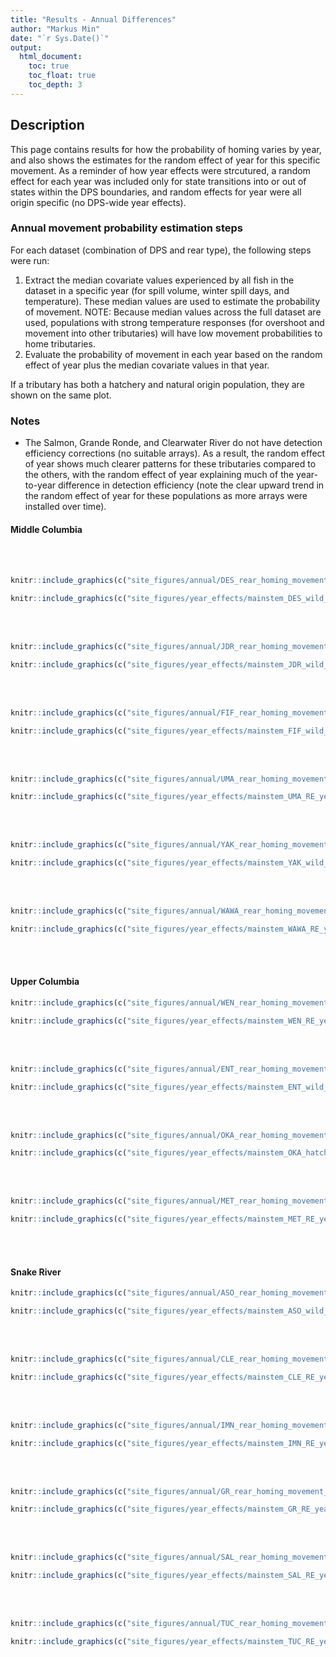 ```yaml
---
title: "Results - Annual Differences"
author: "Markus Min"
date: "`r Sys.Date()`"
output:
  html_document:
    toc: true
    toc_float: true
    toc_depth: 3
---
```


## Description

This page contains results for how the probability of homing varies by year, and also shows the estimates for the random effect of year for this specific movement. As a reminder of how year effects were strcutured, a random effect for each year was included only for state transitions into or out of states within the DPS boundaries, and random effects for year were all origin specific (no DPS-wide year effects).


### Annual movement probability estimation steps

For each dataset (combination of DPS and rear type), the following steps were run:

1. Extract the median covariate values experienced by all fish in the dataset in a specific year (for spill volume, winter spill days, and temperature). These median values are used to estimate the probability of movement. NOTE: Because median values across the full dataset are used, populations with strong temperature responses (for overshoot and movement into other tributaries) will have low movement probabilities to home tributaries.
2. Evaluate the probability of movement in each year based on the random effect of year plus the median covariate values in that year.

If a tributary has both a hatchery and natural origin population, they are shown on the same plot.


### Notes
- The Salmon, Grande Ronde, and Clearwater River do not have detection efficiency corrections (no suitable arrays). As a result, the random effect of year shows much clearer patterns for these tributaries compared to the others, with the random effect of year explaining much of the year-to-year difference in detection efficiency (note the clear upward trend in the random effect of year for these populations as more arrays were installed over time).


#### Middle Columbia

<br>
<br>

```r
knitr::include_graphics(c("site_figures/annual/DES_rear_homing_movement_by_year_plot.png"))
``` 

```r
knitr::include_graphics(c("site_figures/year_effects/mainstem_DES_wild_RE_year_plot.png"))
``` 

<br>
<br>



```r
knitr::include_graphics(c("site_figures/annual/JDR_rear_homing_movement_by_year_plot.png"))
``` 

```r
knitr::include_graphics(c("site_figures/year_effects/mainstem_JDR_wild_RE_year_plot.png"))
``` 

<br>
<br>


```r
knitr::include_graphics(c("site_figures/annual/FIF_rear_homing_movement_by_year_plot.png"))
``` 

```r
knitr::include_graphics(c("site_figures/year_effects/mainstem_FIF_wild_RE_year_plot.png"))
``` 

<br>
<br>

```r
knitr::include_graphics(c("site_figures/annual/UMA_rear_homing_movement_by_year_plot.png"))
``` 

```r
knitr::include_graphics(c("site_figures/year_effects/mainstem_UMA_RE_year_plot.png"))
``` 

<br>
<br>


```r
knitr::include_graphics(c("site_figures/annual/YAK_rear_homing_movement_by_year_plot.png"))
``` 

```r
knitr::include_graphics(c("site_figures/year_effects/mainstem_YAK_wild_RE_year_plot.png"))
``` 


<br>
<br>

```r
knitr::include_graphics(c("site_figures/annual/WAWA_rear_homing_movement_by_year_plot.png"))
``` 

```r
knitr::include_graphics(c("site_figures/year_effects/mainstem_WAWA_RE_year_plot.png"))
``` 

<br>
<br>

#### Upper Columbia

```r
knitr::include_graphics(c("site_figures/annual/WEN_rear_homing_movement_by_year_plot.png"))
``` 

```r
knitr::include_graphics(c("site_figures/year_effects/mainstem_WEN_RE_year_plot.png"))
``` 

<br>
<br>

```r
knitr::include_graphics(c("site_figures/annual/ENT_rear_homing_movement_by_year_plot.png"))
``` 

```r
knitr::include_graphics(c("site_figures/year_effects/mainstem_ENT_wild_RE_year_plot.png"))
``` 

<br>
<br>

```r
knitr::include_graphics(c("site_figures/annual/OKA_rear_homing_movement_by_year_plot.png"))
``` 

```r
knitr::include_graphics(c("site_figures/year_effects/mainstem_OKA_hatchery_RE_year_plot.png"))
``` 

<br>
<br>

```r
knitr::include_graphics(c("site_figures/annual/MET_rear_homing_movement_by_year_plot.png"))
``` 

```r
knitr::include_graphics(c("site_figures/year_effects/mainstem_MET_RE_year_plot.png"))
``` 

<br>
<br>

#### Snake River


```r
knitr::include_graphics(c("site_figures/annual/ASO_rear_homing_movement_by_year_plot.png"))
``` 

```r
knitr::include_graphics(c("site_figures/year_effects/mainstem_ASO_wild_RE_year_plot.png"))
``` 

<br>
<br>

```r
knitr::include_graphics(c("site_figures/annual/CLE_rear_homing_movement_by_year_plot.png"))
``` 

```r
knitr::include_graphics(c("site_figures/year_effects/mainstem_CLE_RE_year_plot.png"))
``` 

<br>
<br>

```r
knitr::include_graphics(c("site_figures/annual/IMN_rear_homing_movement_by_year_plot.png"))
``` 

```r
knitr::include_graphics(c("site_figures/year_effects/mainstem_IMN_RE_year_plot.png"))
``` 

<br>
<br>

```r
knitr::include_graphics(c("site_figures/annual/GR_rear_homing_movement_by_year_plot.png"))
``` 

```r
knitr::include_graphics(c("site_figures/year_effects/mainstem_GR_RE_year_plot.png"))
``` 

<br>
<br>

```r
knitr::include_graphics(c("site_figures/annual/SAL_rear_homing_movement_by_year_plot.png"))
``` 

```r
knitr::include_graphics(c("site_figures/year_effects/mainstem_SAL_RE_year_plot.png"))
``` 
<br>
<br>

```r
knitr::include_graphics(c("site_figures/annual/TUC_rear_homing_movement_by_year_plot.png"))
``` 

```r
knitr::include_graphics(c("site_figures/year_effects/mainstem_TUC_RE_year_plot.png"))
``` 

<br>
<br>